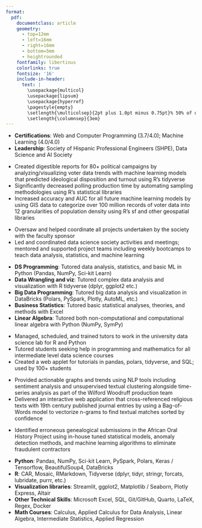 ```yaml
---
format: 
  pdf: 
    documentclass: article
    geometry:
      - top=12mm
      - left=16mm
      - right=16mm
      - bottom=5mm
      - heightrounded
    fontfamily: libertinus
    colorlinks: true
    fontsize: '16'
    include-in-header: 
      text: |
        \usepackage{multicol}
        \usepackage{lipsum}
        \usepackage{hyperref}
        \pagestyle{empty}
        \setlength{\multicolsep}{2pt plus 1.0pt minus 0.75pt}% 50% of original values
        \setlength{\columnsep}{3em}
---
```

<!-- TITLE -->
\begin{center}
{\fontsize{35}{50}\selectfont \textbf{Alan J Averett}}
\end{center}

<!-- CONTACT INFO -->
\begin{center} 832.856.4666 | ajaverett0@gmail.com | linkedin.com/in/ajaverett | ajaverett.github.io
\end{center}
\vspace{12pt}

<!-- EDUCATION: 1ST BULLET -->
\begin{large}
  {\bf EDUCATION}
  \vspace{3pt}
  \hrule
  \begin{multicols}{2}
    \begin{flushleft}{\bf Brigham Young University- Idaho}\end{flushleft}
    \begin{flushright}Rexburg, ID\end{flushright}
  \end{multicols}
  \vspace{-0.17cm}
  \begin{multicols}{2}
    \begin{flushleft}B.Sc. Data Science, Statistics; \textit{Major GPA: 3.8/4.0} \end{flushleft}
    \begin{flushright} Apr 2020 - Dec 2023\end{flushright}
  \end{multicols}
  \vspace{-0.25cm}
\end{large}
 * **Certifications**: Web and Computer Programming (3.7/4.0); Machine Learning (4.0/4.0)
 * **Leadership**: Society of Hispanic Professional Engineers (SHPE), Data Science and AI Society

\vspace{0.2cm}


\vspace{7pt}

<!-- EXPERIENCE : 1ST BULLET-->
\begin{large}{\bf EXPERIENCE}
\vspace{3pt}
\hrule
  \begin{multicols}{2}
    \begin{flushleft}{\bf \href{https://wpaintel.com/about/}{WPA Intelligence}}\end{flushleft}
    \begin{flushright}Washington D.C.\end{flushright}
  \end{multicols}
  \vspace{-0.17cm}
  \begin{multicols}{2}
    \begin{flushleft}\textit{Machine Learning Intern}\end{flushleft}
    \begin{flushright}Jul 2022 - Nov 2022\end{flushright}
  \end{multicols}
\end{large}
\vspace{-0.16cm}
* Created digestible reports for 80+ political campaigns by analyzing/visualizing voter data trends with machine learning models that predicted ideological disposition and turnout using R's tidyverse
* Significantly decreased polling production time by automating sampling methodologies using R's statistical libraries
* Increased accuracy and AUC for all future machine learning models by using GIS data to categorize over 100 million records of voter data into 12 granularities of population density using R's sf and other geospatial libraries

\vspace{7pt}




<!-- EXPERIENCE : 2ND BULLET -->
\begin{large}
  \begin{multicols}{2}
    \begin{flushleft}{\bf \href{https://byuidatascience.github.io/lab/}{Mathematics Department BYU-Idaho}}\end{flushleft}
    \begin{flushright}Rexburg, ID\end{flushright}
  \end{multicols}
  \vspace{-0.17cm}
  \begin{multicols}{2}
    \begin{flushleft}\textit{Data Science Society President}\end{flushleft}
    \begin{flushright}Mar 2023 - Sep 2023\end{flushright}
  \end{multicols}
\end{large}
\vspace{-0.16cm}
* Oversaw and helped coordinate all projects undertaken by the society with the faculty sponsor
* Led and coordinated data science society activities and meetings; mentored and supported project teams including weekly bootcamps to teach data analysis, statistics, and machine learning

\vspace{6pt}

\begin{large}
  \vspace{-0.17cm}
  \begin{multicols}{2}
    \begin{flushleft}\textit{Teacher's Assistant}\end{flushleft}
    \begin{flushright}May 2022 - Present\end{flushright}
  \end{multicols}
\end{large}
\vspace{-0.16cm}
* **DS Programming**: Tutored data analysis, statistics, and basic ML in Python (Pandas, NumPy, Sci-kit Learn)
* **Data Wrangling and viz**: Tutored complex data analysis and visualization with R tidyverse (dplyr, ggplot2 etc.)
* **Big Data Programming**: Tutored big data analysis and visualization in DataBricks (Polars, PySpark, Plotly, AutoML, etc.)
* **Business Statistics**: Tutored basic statistical analyses, theories, and methods with Excel
* **Linear Algebra**: Tutored both non-computational and computational linear algebra with Python (NumPy, SymPy)

\vspace{6pt}

\begin{large}
  \vspace{-0.17cm}
  \begin{multicols}{2}
    \begin{flushleft}\textit{Head Lab Coordinator}\end{flushleft}
    \begin{flushright}Apr 2023 - Present\end{flushright}
  \end{multicols}
\end{large}
\vspace{-0.16cm}
* Managed, scheduled, and trained tutors to work in the university data science lab for R and Python
* Tutored students seeking help in programming and mathematics for all intermediate level data science courses
* Created a web applet for tutorials in pandas, polars, tidyverse, and SQL; used by 100+ students


\vspace{7pt}





\begin{large}{\bf PROJECTS}
\hrule
  \begin{multicols}{2}
    \begin{flushleft}{\bf \href{https://wilfordwoodruffpapers.org/}{Wilford Woodruff Papers}}\end{flushleft}
    \begin{flushright}Rexburg, ID\end{flushright}
  \end{multicols}
  \vspace{-0.17cm}
  \begin{multicols}{2}
    \begin{flushleft}\textit{Data Scientist}\end
    {flushleft}\begin{flushright}May 2023 - Present\end
    {flushright}
  \end{multicols}
\end{large}
\vspace{-0.16cm}
* Provided actionable graphs and trends using NLP tools including sentiment analysis and unsupervised textual clustering alongside time-series analysis as part of the Wilford Woodruff production team
* Delivered an interactive web application that cross-referenced religious texts with 19th century published journal entries by using a Bag-of-Words model to vectorize n-grams to find textual matches sorted by confidence

\vspace{7pt}

\begin{large}
  \begin{multicols}{2}
    \begin{flushleft}{\bf \href{https://www.familysearch.org/help/oral-history/getting-started}{FamilySearch}}\end{flushleft}
    \begin{flushright}Rexburg, ID\end{flushright}
  \end{multicols}
  \vspace{-0.17cm}
  \begin{multicols}{2}
    \begin{flushleft}\textit{Statistician}\end
    {flushleft}\begin{flushright}Sep 2023 - Present\end
    {flushright}
  \end{multicols}
\end{large}
\vspace{-0.16cm}

* Identified erroneous genealogical submissions in the African Oral History Project using in-house tuned statistical models, anomaly detection methods, and machine learning algorithms to eliminate fraudulent contractors

\vspace{7pt}


<!-- SKILLS -->
\begin{large}{\bf SKILLS}
  \vspace{3pt}
  \hrule
\end{large}
\vspace{-0.16cm}
\vspace{6pt}
* **Python**: Pandas, NumPy, Sci-kit Learn, PySpark, Polars, Keras / Tensorflow, BeautifulSoup4, DataBricks
\vspace{2pt}
* **R**: CAR, Mosaic, RMarkdown, Tidyverse (dplyr, tidyr, stringr, forcats, lubridate, purrr, etc.) 
\vspace{2pt}
* **Visualization libraries**: Streamlit, ggplot2, Matplotlib / Seaborn, Plotly Express, Altair
\vspace{2pt}
* **Other Technical Skills**: Microsoft Excel, SQL, Git/GitHub, Quarto, LaTeX, Regex, Docker
\vspace{2pt}
* **Math Courses**: Calculus, Applied Calculus for Data Analysis, Linear Algebra, Intermediate Statistics, Applied Regression

